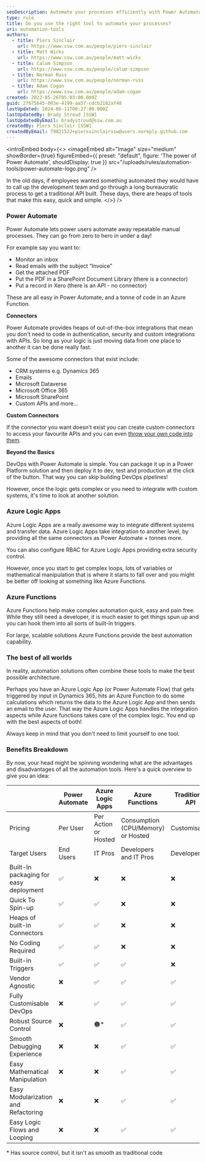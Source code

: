 ```yaml
---
seoDescription: Automate your processes efficiently with Power Automate, Azure Logic Apps, and Azure Functions, offering various connectors, custom integrations, and DevOps capabilities for seamless workflow management.
type: rule
title: Do you use the right tool to automate your processes?
uri: automation-tools
authors:
  - title: Piers Sinclair
    url: https://www.ssw.com.au/people/piers-sinclair
  - title: Matt Wicks
    url: https://www.ssw.com.au/people/matt-wicks
  - title: Calum Simpson
    url: https://www.ssw.com.au/people/calum-simpson
  - title: Norman Russ
    url: https://www.ssw.com.au/people/norman-russ
  - title: Adam Cogan
    url: https://www.ssw.com.au/people/adam-cogan
created: 2022-05-26T05:03:00.000Z
guid: 27675645-003e-4199-aa57-cdcb2182af48
lastUpdated: 2024-06-11T00:27:00.000Z
lastUpdatedBy: Brady Stroud [SSW]
lastUpdatedByEmail: bradystroud@ssw.com.au
createdBy: Piers Sinclair [SSW]
createdByEmail: 79821522+pierssinclairssw@users.noreply.github.com
---
```


<introEmbed
  body={<>
<imageEmbed
  alt="Image"
  size="medium"
  showBorder={true}
  figureEmbed={{
    preset: "default",
    figure: 'The power of Power Automate',
    shouldDisplay: true
  }}
  src="/uploads/rules/automation-tools/power-automate-logo.png"
/>

In the old days, if employees wanted something automated they would have to call up the development team and go through a long bureaucratic process to get a traditional API built. These days, there are heaps of tools that make this easy, quick and simple.
  </>}
/>
### Power Automate

Power Automate lets power users automate away repeatable manual processes. They can go from zero to hero in under a day!

For example say you want to:

* Monitor an inbox
* Read emails with the subject “Invoice”
* Get the attached PDF
* Put the PDF in a SharePoint Document Library (there is a connector)
* Put a record in Xero (there is an API - no connector)

These are all easy in Power Automate, and a tonne of code in an Azure Function.

**Connectors**

Power Automate provides heaps of out-of-the-box integrations that mean you don't need to code in authentication, security and custom integrations with APIs. So long as your logic is just moving data from one place to another it can be done really fast.

Some of the awesome connectors that exist include:

* CRM systems e.g. Dynamics 365
* Emails
* Microsoft Dataverse
* Microsoft Office 365
* Microsoft SharePoint
* Custom APIs
  and more...

**Custom Connectors**

If the connector you want doesn't exist you can create custom connectors to access your favourite APIs and you can even [throw your own code into them](https://docs.microsoft.com/en-us/connectors/custom-connectors/write-code?WT.mc_id=DX-MVP-33518).

**Beyond the Basics**

DevOps with Power Automate is simple. You can package it up in a Power Platform solution and then deploy it to dev, test and production at the click of the button. That way you can skip building DevOps pipelines!

However, once the logic gets complex or you need to integrate with custom systems, it's time to look at another solution.

### Azure Logic Apps

Azure Logic Apps are a really awesome way to integrate different systems and transfer data. Azure Logic Apps take integration to another level, by providing all the same connectors as Power Automate + tonnes more.

You can also configure RBAC for Azure Logic Apps providing extra security control.

However, once you start to get complex loops, lots of variables or mathematical manipulation that is where it starts to fall over and you might be better off looking at something like Azure Functions.

### Azure Functions

Azure Functions help make complex automation quick, easy and pain free. While they still need a developer, it is much easier to get things spun up and you can hook them into all sorts of built-in triggers.

For large, scalable solutions Azure Functions provide the best automation capability.

### The best of all worlds

In reality, automation solutions often combine these tools to make the best possible architecture.

Perhaps you have an Azure Logic App (or Power Automate Flow) that gets triggered by input in Dynamics 365, hits an Azure Function to do some calculations which returns the data to the Azure Logic App and then sends an email to the user. That way the Azure Logic Apps handles the integration aspects while Azure functions takes care of the complex logic. You end up with the best aspects of both!

Always keep in mind that you don't need to limit yourself to one tool.

### Benefits Breakdown

By now, your head might be spinning wondering what are the advantages and disadvantages of all the automation tools. Here's a quick overview to give you an idea:

|                                        | Power Automate | Azure Logic Apps     | Azure Functions                    | Traditional API |
| -------------------------------------- | -------------- | -------------------- | ---------------------------------- | --------------- |
| Pricing                                | Per User       | Per Action or Hosted | Consumption (CPU/Memory) or Hosted | Customisable    |
| Target Users                           | End Users      | IT Pros              | Developers and IT Pros             | Developers      |
| Built-In packaging for easy deployment | ✅             | ❌                   | ❌                                 | ❌              |
| Quick To Spin-up                       | ✅             | ✅                   | ❌                                 | ❌              |
| Heaps of built-in Connectors           | ✅             | ✅                   | ❌                                 | ❌              |
| No Coding Required                     | ✅             | ✅                   | ❌                                 | ❌              |
| Built-in Triggers                      | ✅             | ✅                   | ✅                                 | ❌              |
| Vendor Agnostic                        | ❌             | ✅                   | ✅                                 | ✅              |
| Fully Customisable DevOps              | ❌             | ✅                   | ✅                                 | ✅              |
| Robust Source Control                  | ❌             | 🟠\*                 | ✅                                 | ✅              |
| Smooth Debugging Experience            | ❌             | ❌                   | ✅                                 | ✅              |
| Easy Mathematical Manipulation         | ❌             | ❌                   | ✅                                 | ✅              |
| Easy Modularization and Refactoring    | ❌             | ❌                   | ✅                                 | ✅              |
| Easy Logic Flows and Looping           | ❌             | ❌                   | ✅                                 | ✅              |

\* Has source control, but it isn't as smooth as traditional code
